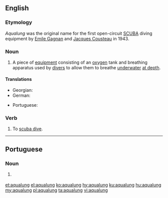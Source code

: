 ==English==
{{wikipedia|aqua-lung}}

===Etymology===
''Aqualung'' was the original name for the first open-circuit [[w:SCUBA|SCUBA]] diving equipment by [[w:Emile Gagnan|Emile Gagnan]] and [[w:Jacques Cousteau|Jacques Cousteau]] in 1943.

===Noun===
{{en-noun}}

# A piece of [[equipment]] consisting of an [[oxygen]] tank and breathing apparatus used by [[diver]]s to allow them to breathe [[underwater]] [[at depth]].

====Translations====
{{trans-top|diving equipment}}
* Georgian: {{t|ka|აკვალანგი}}
* German: {{t-needed|de}}
{{trans-mid}}
* Portuguese: {{t|pt|aqualung|m}}
{{trans-bottom}}

===Verb===
{{en-verb}}

# To [[scuba dive]].

----

==Portuguese==

===Noun===
{{pt-noun|m|s}}

# {{lb|pt|diving}} {{l|en|aqualung}} {{gloss|diving equipment}}

[[et:aqualung]]
[[el:aqualung]]
[[ko:aqualung]]
[[hy:aqualung]]
[[ku:aqualung]]
[[hu:aqualung]]
[[my:aqualung]]
[[pl:aqualung]]
[[ta:aqualung]]
[[vi:aqualung]]